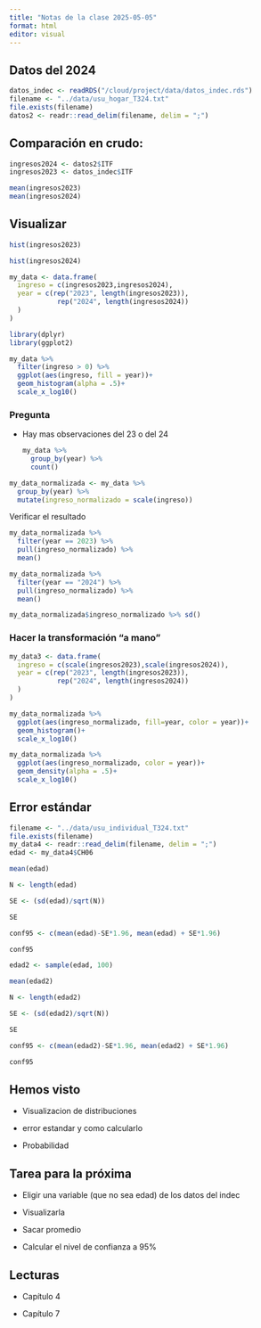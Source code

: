 ```yaml
---
title: "Notas de la clase 2025-05-05"
format: html
editor: visual
---
```


## Datos del 2024

```r
datos_indec <- readRDS("/cloud/project/data/datos_indec.rds")
filename <- "../data/usu_hogar_T324.txt"
file.exists(filename)
datos2 <- readr::read_delim(filename, delim = ";")
```

## Comparación en crudo:

```r
ingresos2024 <- datos2$ITF
ingresos2023 <- datos_indec$ITF
```

```r
mean(ingresos2023)
mean(ingresos2024)
```

## Visualizar

```r
hist(ingresos2023)
```

```r
hist(ingresos2024)
```

```r
my_data <- data.frame(
  ingreso = c(ingresos2023,ingresos2024),
  year = c(rep("2023", length(ingresos2023)),
            rep("2024", length(ingresos2024))
  )   
)

```

```r
library(dplyr)
library(ggplot2)

my_data %>% 
  filter(ingreso > 0) %>% 
  ggplot(aes(ingreso, fill = year))+
  geom_histogram(alpha = .5)+
  scale_x_log10()

```

### Pregunta

-   Hay mas observaciones del 23 o del 24

    ```r
    my_data %>% 
      group_by(year) %>% 
      count()
    ```

```r
my_data_normalizada <- my_data %>% 
  group_by(year) %>% 
  mutate(ingreso_normalizado = scale(ingreso))
```

Verificar el resultado

```r
my_data_normalizada %>% 
  filter(year == 2023) %>% 
  pull(ingreso_normalizado) %>% 
  mean()

my_data_normalizada %>% 
  filter(year == "2024") %>% 
  pull(ingreso_normalizado) %>% 
  mean()
```

```r
my_data_normalizada$ingreso_normalizado %>% sd()
```

### Hacer la transformación "a mano"

```r
my_data3 <- data.frame(
  ingreso = c(scale(ingresos2023),scale(ingresos2024)),
  year = c(rep("2023", length(ingresos2023)),
            rep("2024", length(ingresos2024))
  )   
)
```

```r
my_data_normalizada %>% 
  ggplot(aes(ingreso_normalizado, fill=year, color = year))+
  geom_histogram()+
  scale_x_log10()
```

```r
my_data_normalizada %>% 
  ggplot(aes(ingreso_normalizado, color = year))+
  geom_density(alpha = .5)+
  scale_x_log10()
```

## Error estándar

```r
filename <- "../data/usu_individual_T324.txt"
file.exists(filename)
my_data4 <- readr::read_delim(filename, delim = ";")
edad <- my_data4$CH06
```

```r
mean(edad)
```

```r
N <- length(edad)

SE <- (sd(edad)/sqrt(N))

SE
```

```r
conf95 <- c(mean(edad)-SE*1.96, mean(edad) + SE*1.96)
```

```r
conf95
```

```r
edad2 <- sample(edad, 100)
```

```r
mean(edad2)
```

```r
N <- length(edad2)

SE <- (sd(edad2)/sqrt(N))

SE

conf95 <- c(mean(edad2)-SE*1.96, mean(edad2) + SE*1.96)
```

```r
conf95
```

## Hemos visto

-   Visualizacion de distribuciones

-   error estandar y como calcularlo

-   Probabilidad

## Tarea para la próxima

-   Eligir una variable (que no sea edad) de los datos del indec

-   Visualizarla

-   Sacar promedio

-   Calcular el nivel de confianza a 95%

## Lecturas

-   Capítulo 4

-   Capítulo 7
